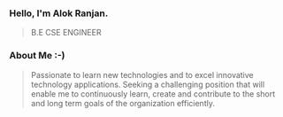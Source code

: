 ### Hello, I'm Alok Ranjan.

> B.E CSE ENGINEER

### About Me :-)

> Passionate to learn new technologies and to excel innovative technology applications. 
Seeking a challenging position that will enable me to continuously learn, create and contribute 
to the short and long term goals of the organization efficiently.